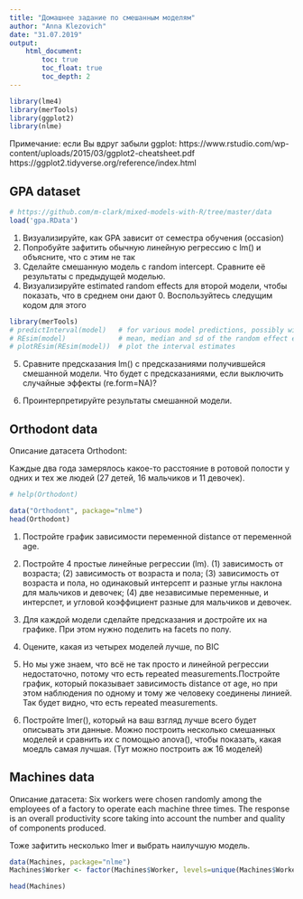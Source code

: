 ---
title: "Домашнее задание по смешанным моделям"
author: "Anna Klezovich"
date: "31.07.2019"
output:
    html_document:
        toc: true
        toc_float: true
        toc_depth: 2
---

```{r}
library(lme4)
library(merTools)
library(ggplot2)
library(nlme)
```

Примечание: если Вы вдруг забыли ggplot: https://www.rstudio.com/wp-content/uploads/2015/03/ggplot2-cheatsheet.pdf
https://ggplot2.tidyverse.org/reference/index.html

## GPA dataset

```{r}
# https://github.com/m-clark/mixed-models-with-R/tree/master/data
load('gpa.RData')
```

1) Визуализируйте, как GPA зависит от семестра обучения (occasion)
2) Попробуйте зафитить обычную линейную регрессию с lm() и объясните, что с этим не так
3) Сделайте смешанную модель с random intercept. Сравните её результаты с предыдущей моделью.
4) Визуализируйте estimated random effects для второй модели, чтобы показать, что в среднем они дают 0.
Воспользуйтесь следущим кодом для этого

```{r, echo=FALSE}
library(merTools)
# predictInterval(model)   # for various model predictions, possibly with new data
# REsim(model)             # mean, median and sd of the random effect estimates
# plotREsim(REsim(model))  # plot the interval estimates
```

5) Сравните предсказания lm() с предсказаниями получившейся смешанной модели. Что будет с предсказаниями, если выключить случайные эффекты (re.form=NA)?

6) Проинтерпретируйте результаты смешанной модели.

## Orthodont data

Описание датасета Orthodont:

Каждые два года замерялось какое-то расстояние в ротовой полости у одних и тех же людей (27 детей, 16 мальчиков и 11 девочек).
```{r}
# help(Orthodont)
```

```{r}
data("Orthodont", package="nlme")
head(Orthodont)
```

1) Постройте график зависимости переменной distance от переменной age.

2) Постройте 4 простые линейные регрессии (lm). (1) зависимость от возраста; (2) зависимость от возраста и пола; (3) зависимость от возраста и пола, но одинаковый интерсепт и разные углы наклона для мальчиков и девочек; (4) две независимые переменные, и интерспет, и угловой коэффициент разные для мальчиков и девочек.

3) Для каждой модели сделайте предсказания и достройте их на графике. При этом нужно поделить на facets по полу.

4) Оцените, какая из четырех моделей лучше, по BIC

5) Но мы уже знаем, что всё не так просто и линейной регрессии недостаточно, потому что есть repeated measurements.Постройте график, который показывает зависимость distance от age, но при этом наблюдения по одному и тому же человеку соединены линией. Так будет видно, что есть repeated measurements.

6) Постройте lmer(), который на ваш взгляд лучше всего будет описывать эти данные. Можно построить несколько смешанных моделей и сравнить их с помощью anova(), чтобы показать, какая моедль самая лучшая. (Тут можно построить аж 16 моделей)

## Machines data

Описание датасета: Six workers were chosen randomly among the employees of a factory to operate each machine three times. The response is an overall productivity score taking into account the number and quality of components produced.

Тоже зафитить несколько lmer и выбрать наилучшую модель.
```{r}
data(Machines, package="nlme")
Machines$Worker <- factor(Machines$Worker, levels=unique(Machines$Worker))

head(Machines)
```






